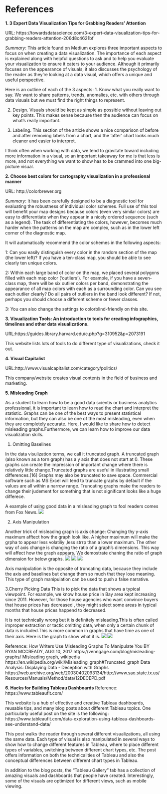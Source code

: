 # References {-}

**1. 3 Expert Data Visualization Tips for Grabbing Readers' Attention** 

URL: https://towardsdatascience.com/3-expert-data-visualization-tips-for-grabbing-readers-attention-206d8c4621bf

*Summary*: This article found on Medium explores three important aspects to focus on when creating a data visualization.  The importance of each aspect is explained along with helpful questions to ask and to help you evaluate your visualization to ensure it caters to your audience.  Although it primarily focuses on the appearance of visuals, it also discusses the psychology of the reader as they're looking at a data visual, which offers a unique and useful perspective.

Here is an outline of each of the 3 aspects:
1. Know what you really want to say.  We want to share patterns, trends, anomalies, etc. with others through data visuals but we must find the right things to represent.

2. Design.  Visuals should be kept as simple as possible without leaving out key points.  This makes sense because then the audience can focus on what's really important.

3. Labeling.  This section of the article shows a nice comparison of before and after removing labels from a chart, and the 'after' chart looks much cleaner and easier to interpret.

I think often when working with data, we tend to gravitate toward including more information in a visual, so an important takeaway for me is that less is more, and not everything we want to show has to be crammed into one big-picture visual.

**2. Choose best colors for cartography visualization in a professional manner**

URL: http://colorbrewer.org

*Summary*: It has been carefully designed to be a diagnostic tool for evaluating the robustness of individual color schemes. Full use of this tool will benefit your map designs because colors (even very similar colors) are easy to differentiate when they appear in a nicely ordered sequence (such as a legend). The task of differentiating the colors, however, becomes much harder when the patterns on the map are complex, such as in the lower left corner of the diagnostic map.

It will automatically recommend the color schemes in the following aspects:

1: Can you easily distinguish every color in the random section of the map (the lower left)? If you have a ten-class map, you should be able to see clearly ten unique colors.

2: Within each large band of color on the map, we placed several polygons filled with each map color (‘outliers’). For example, if you have a seven-class map, there will be six outlier colors per band, demonstrating the appearance of all map colors with each as a surrounding color. Can you see each outlier clearly? Do all pairs of outliers in the band look different? If not, perhaps you should choose a different scheme or fewer classes.

3: You can also change the settings to colorblind-friendly on this site.

**3. Visualization Tools: An introduction to tools for creating infographics, timelines and other data visualizations.**

URL:https://guides.library.harvard.edu/c.php?g=310952&p=2073191

This website lists lots of tools to do different type of visualizations, check it out.


**4. Visual Capitalist**

URL:http://www.visualcapitalist.com/category/politics/

This company/website creates visual contents in the field of business and marketing.

**5. Misleading Graph**

As a student to learn how to be a good data scientis or business analytics professional, it is important to learn how to read the chart and interpret the statistic. Graphs can be one of the best ways to present statistical information, but they can also be one of the most misleading, even when they are completely accurate. Here, I would like to share how to detect misleading graphs.Furthermore, we can learn how to improve our data visualization skills.

1. Omitting Baselines

In the data visulization terms, we call it truncated graph. A truncated graph (also known as a torn graph) has a y axis that does not start at 0. These graphs can create the impression of important change where there is relatively little change.Truncated graphs are useful in illustrating small differences.[16] Graphs may also be truncated to save space. Commercial software such as MS Excel will tend to truncate graphs by default if the values are all within a narrow range. Truncating graphs make the readers to change their judement for something that is not significant looks like a huge differece. 

 A example of using good data in a misleading graph to fool readers comes from Fox News.
![](1.png)

2. Axis Manipulation

Another trick of misleading graph is axis change: Changing thy y-axis maximum afftect how the graph look like. A higher maximum will make the grpha to appear less volatiliy ,less strrp than a lower maximum. The other way of axis change is changing the ratio of a graph's dimensions. This way will affect how the graph appears. We demostrate chaning the ratio of graph dimension for below graphs.
![](Line_graph1.svg.png)
![](175px-Line_graph1-3.svg.png)
![](200px-Line_graph1-4.svg.png)

Axis manipulation is the opposite of truncating data, because they include the axis and baselines but change them so much that they lose meaning. This type of graph manipulation can be used to push a false narrative.

3.Cherry Picking Data
This is to pick the data that shows a typical viewpoint. For example, we know house price in Bay area kept increasing since 2011. However, for those house agencies who want convince buyers that house prices has decreased , they might select some areas in typical months that house prices happend to decreased.  

It is not technically wrong but it is definitely misleading.This is often called improper extraction or tactic omitting data, when only a certain chunk of data is included.This is more common in graphs that have time as one of their axis. Here is the graph to show what it is.
![](Bad_graph_extraction.png)
![](Good_graph_extraction.png)



Reference:
How Writers Use Misleading Graphs To Manipulate You BY RYAN MCCREADY, AUG 10, 2017
https://venngage.com/blog/misleading-graphs/
Misleading graph, wikipedia
https://en.wikipedia.org/wiki/Misleading_graph#Truncated_graph
Data Analysis: Displaying Data - Deception with Graphs
https://web.archive.org/web/20030402093134/http://www.sao.state.tx.us/Resources/Manuals/Method/data/12DECEPD.pdf


**6. Hacks for Building Tableau Dashboards**
Reference:
https://www.tableaufit.com/

This website is a hub of effective and creative Tableau dashboards, reusable tips, and many blog posts about different Tableau topics.  One particularly useful post on the site is the following:
https://www.tableaufit.com/data-exploration-using-tableau-dashboards-see-understand-data/

This post walks the reader through several different visualizations, all using the same data.  Each type of visual is also manipulated in several ways to show how to change different features in Tableau, where to place different types of variables, switching between different chart types, etc.  The post offers information on both the technicalities of Tableau and also the conceptual differences between different chart types in Tableau.

In addition to the blog posts, the "Tableau Gallery" tab has a collection of amazing visuals and dashboards that people have created.  Interestingly, some of the visuals are optimized for different views, such as mobile viewing.
